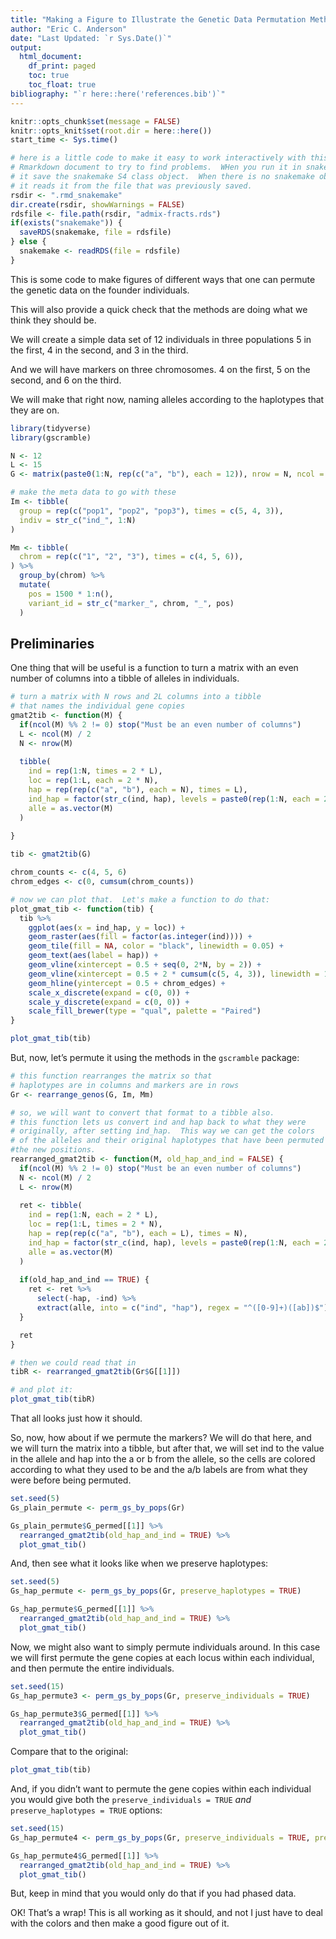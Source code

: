 ```yaml
---
title: "Making a Figure to Illustrate the Genetic Data Permutation Methods"
author: "Eric C. Anderson"
date: "Last Updated: `r Sys.Date()`"
output:
  html_document:
    df_print: paged
    toc: true
    toc_float: true
bibliography: "`r here::here('references.bib')`"
---
```


```r
knitr::opts_chunk$set(message = FALSE)
knitr::opts_knit$set(root.dir = here::here())
start_time <- Sys.time()
```

```r
# here is a little code to make it easy to work interactively with this
# Rmarkdown document to try to find problems.  WHen you run it in snakemake,
# it save the snakemake S4 class object.  When there is no snakemake object,
# it reads it from the file that was previously saved.
rsdir <- ".rmd_snakemake"
dir.create(rsdir, showWarnings = FALSE)
rdsfile <- file.path(rsdir, "admix-fracts.rds")
if(exists("snakemake")) {
  saveRDS(snakemake, file = rdsfile)
} else {
  snakemake <- readRDS(file = rdsfile)
}
```

This is some code to make figures of different ways that one can permute the
genetic data on the founder individuals.

This will also provide a quick check that the methods are doing what we
think they should be.

We will create a simple data set of 12 individuals in three populations 5 in the first,
4 in the second, and 3 in the third.

And we will have markers on three chromosomes.  4 on the first, 5 on the second, and 6 on the third.

We will make that right now, naming alleles according to the haplotypes that
they are on.
```r
library(tidyverse)
library(gscramble)

N <- 12
L <- 15
G <- matrix(paste0(1:N, rep(c("a", "b"), each = 12)), nrow = N, ncol = 2 * L)

# make the meta data to go with these
Im <- tibble(
  group = rep(c("pop1", "pop2", "pop3"), times = c(5, 4, 3)),
  indiv = str_c("ind_", 1:N)
)

Mm <- tibble(
  chrom = rep(c("1", "2", "3"), times = c(4, 5, 6)),
) %>%
  group_by(chrom) %>%
  mutate(
    pos = 1500 * 1:n(),
    variant_id = str_c("marker_", chrom, "_", pos)
  )

```

## Preliminaries 

One thing that will be useful is a function to turn a matrix with an even
number of columns into a tibble of alleles in individuals.
```r

# turn a matrix with N rows and 2L columns into a tibble
# that names the individual gene copies
gmat2tib <- function(M) {
  if(ncol(M) %% 2 != 0) stop("Must be an even number of columns")
  L <- ncol(M) / 2
  N <- nrow(M)
  
  tibble(
    ind = rep(1:N, times = 2 * L),
    loc = rep(1:L, each = 2 * N),
    hap = rep(rep(c("a", "b"), each = N), times = L),
    ind_hap = factor(str_c(ind, hap), levels = paste0(rep(1:N, each = 2), c("a", "b"))),
    alle = as.vector(M)
  )
  
}

tib <- gmat2tib(G)

chrom_counts <- c(4, 5, 6)
chrom_edges <- c(0, cumsum(chrom_counts))

# now we can plot that.  Let's make a function to do that:
plot_gmat_tib <- function(tib) {
  tib %>% 
    ggplot(aes(x = ind_hap, y = loc)) +
    geom_raster(aes(fill = factor(as.integer(ind)))) +
    geom_tile(fill = NA, color = "black", linewidth = 0.05) +
    geom_text(aes(label = hap)) +
    geom_vline(xintercept = 0.5 + seq(0, 2*N, by = 2)) +
    geom_vline(xintercept = 0.5 + 2 * cumsum(c(5, 4, 3)), linewidth = 1) +
    geom_hline(yintercept = 0.5 + chrom_edges) +
    scale_x_discrete(expand = c(0, 0)) +
    scale_y_discrete(expand = c(0, 0)) +
    scale_fill_brewer(type = "qual", palette = "Paired")
}

plot_gmat_tib(tib)
```

But, now, let's permute it using the methods in the `gscramble` package:
```r
# this function rearranges the matrix so that
# haplotypes are in columns and markers are in rows
Gr <- rearrange_genos(G, Im, Mm)

# so, we will want to convert that format to a tibble also.
# this function lets us convert ind and hap back to what they were
# originally, after setting ind_hap.  This way we can get the colors
# of the alleles and their original haplotypes that have been permuted into
#the new positions.
rearranged_gmat2tib <- function(M, old_hap_and_ind = FALSE) {
  if(ncol(M) %% 2 != 0) stop("Must be an even number of columns")
  N <- ncol(M) / 2
  L <- nrow(M)
  
  ret <- tibble(
    ind = rep(1:N, each = 2 * L),
    loc = rep(1:L, times = 2 * N),
    hap = rep(rep(c("a", "b"), each = L), times = N),
    ind_hap = factor(str_c(ind, hap), levels = paste0(rep(1:N, each = 2), c("a", "b"))),
    alle = as.vector(M)
  )
  
  if(old_hap_and_ind == TRUE) {
    ret <- ret %>%
      select(-hap, -ind) %>%
      extract(alle, into = c("ind", "hap"), regex = "^([0-9]+)([ab])$")
  }

  ret
}

# then we could read that in
tibR <- rearranged_gmat2tib(Gr$G[[1]])

# and plot it:
plot_gmat_tib(tibR)

```

That all looks just how it should.  

So, now, how about if we permute the markers?  We will do that here, and we will
turn the matrix into a tibble, but after that, we will set ind to the value in
the allele and hap into the a or b from the allele, so the cells are colored
according to what they used to be and the a/b labels are from what they were
before being permuted.
```r
set.seed(5)
Gs_plain_permute <- perm_gs_by_pops(Gr)

Gs_plain_permute$G_permed[[1]] %>%
  rearranged_gmat2tib(old_hap_and_ind = TRUE) %>%
  plot_gmat_tib()

```


And, then see what it looks like when we preserve haplotypes:
```r
set.seed(5)
Gs_hap_permute <- perm_gs_by_pops(Gr, preserve_haplotypes = TRUE)

Gs_hap_permute$G_permed[[1]] %>%
  rearranged_gmat2tib(old_hap_and_ind = TRUE) %>%
  plot_gmat_tib()

```

Now, we might also want to simply permute individuals around.  In this case
we will first permute the gene copies at each locus within each individual,
and then permute the entire individuals.

```r
set.seed(15)
Gs_hap_permute3 <- perm_gs_by_pops(Gr, preserve_individuals = TRUE)

Gs_hap_permute3$G_permed[[1]] %>%
  rearranged_gmat2tib(old_hap_and_ind = TRUE) %>%
  plot_gmat_tib()

```

Compare that to the original:
```r
plot_gmat_tib(tib)
```

And, if you didn't want to permute the gene copies within each individual you
would give both the `preserve_individuals = TRUE` _and_ `preserve_haplotypes = TRUE`
options:
```r
set.seed(15)
Gs_hap_permute4 <- perm_gs_by_pops(Gr, preserve_individuals = TRUE, preserve_haplotypes = TRUE)

Gs_hap_permute4$G_permed[[1]] %>%
  rearranged_gmat2tib(old_hap_and_ind = TRUE) %>%
  plot_gmat_tib()

```

But, keep in mind that you would only do that if you had phased data.


OK! That's a wrap!  This is all working as it should, and not I just
have to deal with the colors and then make a good figure out of it.  